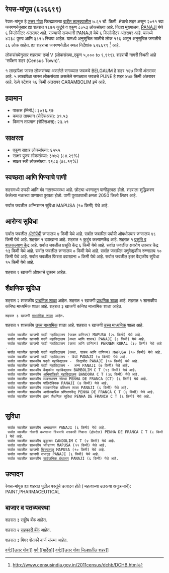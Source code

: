 {{माहितीचौकट भारतीय न्यायक्षेत्र
|प्रकार=शहर 
|जनगणना_स्थलनिर्देशांक=626699
|स्थानिक_नाव=रेयस-मांगूस
|तालुका_नाव=बार्देस
|जिल्हा_नाव=उत्तर गोवा
|राज्य_नाव =गोवा
|विभाग=
|जिल्हा=[[उत्तर गोवा]]
|तालुका_नावे =[[बार्देस]]
|जवळचे_शहर =[[BELGAUM]]
|अक्षांश=
|रेखांश=
|शोधक_स्थान =right
|क्षेत्रफळ_एकूण=7.61
|उंची=
|लोकसंख्या_एकूण=8053
|लोकसंख्या_वर्ष=2011
|लोकसंख्या_घनता=1058
|लोकसंख्या_पुरुष=4238
|लोकसंख्या_स्त्री=3815
|लिंग_गुणोत्तर=900
|अधिकृत_भाषा=[[कोंकणी, मराठी]]
}}

== रेयस-मांगूस (६२६६९९) ==

रेयस-मांगूस हे [[उत्तर गोवा जिल्हा | उत्तर गोवा]] जिल्ह्यातल्या [[बार्देस | बार्देस तालुक्यातील]] ७.६१ चौ. किमी. क्षेत्राचे शहर असून २०११ च्या जनगणनेनुसार ह्या शहरात १८७१ कुटुंबे व एकूण ८०५३ लोकसंख्या आहे. जिल्हा मुख्यालय, [[PANAJI]] येथे ६ किलोमीटर अंतरावर आहे. राज्याची राजधानी [[PANAJI]] येथे ६ किलोमीटर अंतरावर आहे.   यामध्ये ४२३८ पुरुष आणि ३८१५ स्त्रिया आहेत. यामध्ये अनुसूचित जातीचे लोक १९६ असून अनुसूचित जमातीचे ८६ लोक आहेत. ह्या शहराचा जनगणनेतील स्थल निर्देशांक ६२६६९९  <ref>http://www.censusindia.gov.in/2011census/dchb/DCHB.html</ref> आहे.

लोकसंख्येनुसार शहराचा दर्जा V (लोकसंख्या_एकूण ५,००० to ९,९९९).
शहराची नागरी स्थिती आहे 'सर्वेक्षण शहर (Census Town)'.

१ लाखांपेक्षा जास्त लोकसंख्या असलेले सगळ्यात जवळचे BELGAUM हे शहर  १६७ किमी अंतरावर आहे. ५ लाखांपेक्षा जास्त लोकसंख्या असलेले सगळ्यात जवळचे PUNE हे शहर  ४७७ किमी अंतरावर आहे. रेल्वे स्टेशन  १६ किमी अंतरावर CARAMBOLIM इथे आहे.


== हवामान ==  
* पाऊस (मिमी.): ३०९६.९७ 
* कमाल तापमान (सेल्सिअस): ३१.५३
* किमान तापमान (सेल्सिअस): २३.५१


== साक्षरता ==  
* एकूण साक्षर लोकसंख्या: ६५५५
* साक्षर पुरुष लोकसंख्या: ३५७२ (८४.२९%)
* साक्षर स्त्री लोकसंख्या: २९८३ (७८.१९%)


== स्वच्छता आणि पिण्याचे पाणी ==  
शहरामध्ये उघडी आणि बंद गटारव्यवस्था आहे.
छोट्या धरणातून  पाणीपुरवठा होतो. शहराला शुद्धिकरण केलेल्या नळाच्या पाण्याचा पुरवठा होतो. पाणी पुरवठ्याची क्षमता 2050 किलो लिटर आहे.

सर्वात जवळील अग्निशमन सुविधा MAPUSA (१० किमी) येथे आहे.


== आरोग्य सुविधा ==
सर्वात जवळील [[अॅलोपॅथी|अ‍ॅलोपॅथी]] रुग्णालय ४ किमी येथे आहे.
सर्वात जवळील पर्यायी औषधोपचार रुग्णालय ४८ किमी येथे आहे.
﻿शहरात १ दवाखाना आहे.
﻿शहरात १ कुटुंब कल्याणकेंद्र आहे.
﻿शहरात १ [[प्रसूती| प्रसूति व बालकल्याण केंद्र]] आहे.
सर्वात जवळील प्रसूति केंद्र ६ किमी येथे आहे.
सर्वात जवळील क्षयरोग उपचार केंद्र १३ किमी येथे आहे.
सर्वात जवळील रुग्णालय ० किमी येथे आहे.
सर्वात जवळील पशुवैद्यकीय रुग्णालय १० किमी येथे आहे.
सर्वात जवळील फिरता दवाखाना ० किमी येथे आहे.
सर्वात जवळील इतर वैद्यकीय सुविधा १५ किमी येथे आहे.



शहरात २ खाजगी  औषधाचे दुकान आहेत.


== शैक्षणिक सुविधा ==
शहरात २ शासकीय [[प्राथमिक शाळा]] आहेत. ﻿शहरात १ खाजगी [[प्राथमिक शाळा]] आहे. 
﻿शहरात १ शासकीय कनिष्ठ माध्यमिक शाळा आहे. शहरात ३ खाजगी कनिष्ठ माध्यमिक शाळा आहेत.  
 शहरात ३ खाजगी [[माध्यमिक शाळा]] आहेत.  
﻿शहरात १ शासकीय [[उच्च माध्यमिक शिक्षण|उच्च माध्यमिक]] शाळा आहे. ﻿शहरात १ खाजगी [[उच्च माध्यमिक शिक्षण|उच्च माध्यमिक]] शाळा आहे.  
   
   
  सर्वात जवळील खाजगी पदवी महाविद्यालय (फक्त वाणिज्य) MAPUSA (२८ किमी) येथे आहे.
  सर्वात जवळील खाजगी पदवी महाविद्यालय (कला आणि शास्त्र) PANAJI (८ किमी) येथे आहे.
  सर्वात जवळील खाजगी पदवी महाविद्यालय (कला आणि वाणिज्य) PERNEM RURAL (३० किमी) येथे आहे.
  सर्वात जवळील खाजगी पदवी महाविद्यालय (कला. शास्त्र आणि वाणिज्य) MAPUSA (१० किमी) येथे आहे.
  सर्वात जवळील खाजगी पदवी महाविद्यालय - विधी PANAJI (७ किमी) येथे आहे.
  सर्वात जवळील शासकीय पदवी महाविद्यालय -  विद्यापीठ PANAJI (१० किमी) येथे आहे.
  सर्वात जवळील खाजगी पदवी महाविद्यालय -  अन्य PANAJI (७ किमी) येथे आहे.
  सर्वात जवळील शासकीय वैद्यकीय महाविद्यालय BAMBOLIM C T (१३ किमी) येथे आहे.
  सर्वात जवळील शासकीय [[अभियांत्रिकी|अभियांत्रिकी महाविद्यालय]] BANDORA C T (३६ किमी) येथे आहे.
  सर्वात जवळील शासकीय व्यवस्थापन संस्था PENHA DE FRANCA (CT) (६ किमी) येथे आहे.
  सर्वात जवळील शासकीय पॉलिटेक्निक PANAJI (७ किमी) येथे आहे.
  सर्वात जवळील शासकीय व्यावसायिक प्रशिक्षण शाळा PANAJI (६ किमी) येथे आहे.
  सर्वात जवळील शासकीय अनौपचारिक प्रशिक्षणकेंद्र PENHA DE FRANCA C T (६ किमी) येथे आहे.
  सर्वात जवळील शासकीय इतर शैक्षणिक सुविधा PENHA DE FRANCA C T (६ किमी) येथे आहे.
   


== सुविधा ==
  सर्वात जवळील शासकीय अनाथाश्रम PANAJI (६ किमी) येथे आहे.
  सर्वात जवळील नोकरी करणाऱ्या स्त्रियांचे सरकारी निवास (होस्टेल) PENHA DE FRANCA C T (८ किमी) येथे आहे.
  सर्वात जवळील शासकीय वृद्धाश्रम CANDOLIM C T (४ किमी) येथे आहे.
  सर्वात जवळील शासकीय क्रीडांगण MAPUSA (११ किमी) येथे आहे.
  सर्वात जवळील खाजगी [[चित्रपटगृह]] MAPUSA (१० किमी) येथे आहे.
  सर्वात जवळील खाजगी सभागृह PANAJI (६ किमी) येथे आहे.
  सर्वात जवळील शासकीय [[सार्वजनिक ग्रंथालय]] PANAJI (६ किमी) येथे आहे.


== उत्पादन ==
रेयस-मांगूस ह्या शहरात पुढील वस्तूंचे उत्पादन होते ( महत्वाच्या उतरत्या अनुक्रमाने): PAINT,PHARMACEUTICAL


== बाजार व पतव्यवस्था ==
शहरात ३ राष्ट्रीय बँक आहेत.

शहरात २ [[सहकारी संस्था|सहकारी बॅंक]] आहेत.

शहरात ३ बिगर शेतकी कर्ज संस्था आहेत.



[[वर्ग:[[उत्तर गोवा]]]]
[[वर्ग:[[बार्देस]]]]
[[वर्ग:[[उत्तर गोवा जिल्ह्यातील शहर]]]]


{{संदर्भनोंदी}}
 


